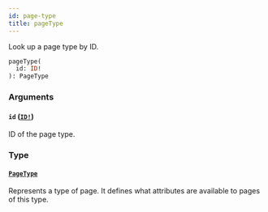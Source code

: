 ```yaml
---
id: page-type
title: pageType
---
```


Look up a page type by ID.

```graphql
pageType(
  id: ID!
): PageType

```

### Arguments

#### `id` ([`ID!`](/developer/api-reference/scalars/id))

ID of the page type.

### Type

#### [`PageType`](/developer/api-reference/objects/page-type)

Represents a type of page. It defines what attributes are available to pages of this type.
